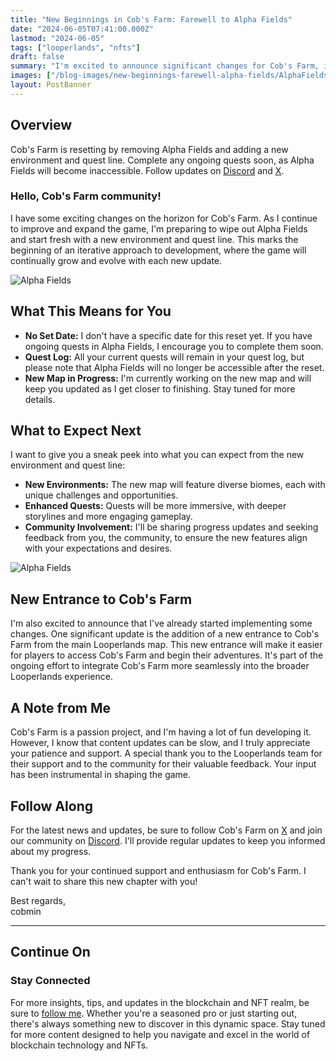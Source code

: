 ```yaml
---
title: "New Beginnings in Cob's Farm: Farewell to Alpha Fields"
date: "2024-06-05T07:41:00.000Z"
lastmod: "2024-06-05"
tags: ["looperlands", "nfts"]
draft: false
summary: "I'm excited to announce significant changes for Cob's Farm, including wiping out Alpha Fields and introducing a new environment and quest line. This marks the start of an iterative development process. While there's no set date for the reset, current quests will remain in your log, though Alpha Fields won't be accessible. I'm working on the new map and will provide updates as I progress."
images: ["/blog-images/new-beginnings-farewell-alpha-fields/AlphaFields.png"]
layout: PostBanner
---
```


## Overview

Cob's Farm is resetting by removing Alpha Fields and adding a new environment and quest line. Complete any ongoing quests soon, as Alpha Fields will become inaccessible. Follow updates on [Discord](https://discord.gg/7mM2AwVWn2) and [X](https://x.com/CobsFarm).

### Hello, Cob's Farm community!

I have some exciting changes on the horizon for Cob's Farm. As I continue to improve and expand the game, I'm preparing to wipe out Alpha Fields and start fresh with a new environment and quest line. This marks the beginning of an iterative approach to development, where the game will continually grow and evolve with each new update.

![Alpha Fields](/blog-images/new-beginnings-farewell-alpha-fields/AlphaFieldsFarm.png)

## What This Means for You

- **No Set Date:** I don't have a specific date for this reset yet. If you have ongoing quests in Alpha Fields, I encourage you to complete them soon.
- **Quest Log:** All your current quests will remain in your quest log, but please note that Alpha Fields will no longer be accessible after the reset.
- **New Map in Progress:** I'm currently working on the new map and will keep you updated as I get closer to finishing. Stay tuned for more details.

## What to Expect Next

I want to give you a sneak peek into what you can expect from the new environment and quest line:

- **New Environments:** The new map will feature diverse biomes, each with unique challenges and opportunities.
- **Enhanced Quests:** Quests will be more immersive, with deeper storylines and more engaging gameplay.
- **Community Involvement:** I'll be sharing progress updates and seeking feedback from you, the community, to ensure the new features align with your expectations and desires.

![Alpha Fields](/blog-images/new-beginnings-farewell-alpha-fields/NewCobsFarmEntrance.png)

## New Entrance to Cob's Farm

I'm also excited to announce that I've already started implementing some changes. One significant update is the addition of a new entrance to Cob's Farm from the main Looperlands map. This new entrance will make it easier for players to access Cob's Farm and begin their adventures. It's part of the ongoing effort to integrate Cob's Farm more seamlessly into the broader Looperlands experience.

## A Note from Me

Cob's Farm is a passion project, and I'm having a lot of fun developing it. However, I know that content updates can be slow, and I truly appreciate your patience and support. A special thank you to the Looperlands team for their support and to the community for their valuable feedback. Your input has been instrumental in shaping the game.

## Follow Along

For the latest news and updates, be sure to follow Cob's Farm on [X](https://x.com/CobsFarm) and join our community on [Discord](https://discord.gg/7mM2AwVWn2). I'll provide regular updates to keep you informed about my progress.

Thank you for your continued support and enthusiasm for Cob's Farm. I can't wait to share this new chapter with you!

Best regards,<br/>
cobmin

---

## Continue On

### Stay Connected

For more insights, tips, and updates in the blockchain and NFT realm, be sure to [follow me](https://x.com/cobmin). Whether you're a seasoned pro or just starting out, there's always something new to discover in this dynamic space. Stay tuned for more content designed to help you navigate and excel in the world of blockchain technology and NFTs.
